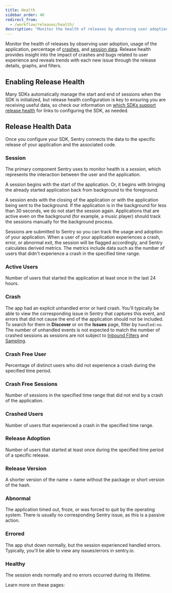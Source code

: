 ```yaml
---
title: Health
sidebar_order: 40
redirect_from:
  - /workflow/releases/health/
description: "Monitor the health of releases by observing user adoption, usage of the application, percentage of crashes, and session data."
---
```


Monitor the health of releases by observing user adoption, usage of the application, percentage of [crashes](#crash), and [session data](#session). Release health provides insight into the impact of crashes and bugs related to user experience and reveals trends with each new issue through the release details, graphs, and filters.

## Enabling Release Health

Many SDKs automatically manage the start and end of sessions when the SDK is initialized, but release health configuration is key to ensuring you are receiving useful data, so check our information on [which SDKs support release health](/product/releases/health/setup/) for links to configuring the SDK, as needed.

## Release Health Data

Once you configure your SDK, Sentry connects the data to the specific release of your application and the associated code.

### Session

The primary component Sentry uses to monitor health is a _session_, which represents the interaction between the user and the application.

A session begins with the start of the application. Or, it begins with bringing the already started application back from background to the foreground.

A session ends with the closing of the application or with the application being sent to the background. If the application is in the background for less than 30 seconds, we do not start the session again. Applications that are active even on the background (for example, a music player) should track the sessions manually for the background process.

Sessions are submitted to Sentry so you can track the usage and adoption of your application. When a user of your application experiences a crash, error, or abnormal exit, the session will be flagged accordingly, and Sentry calculates derived metrics. The metrics include data such as the number of users that didn't experience a crash in the specified time range.

### Active Users

Number of users that started the application at least once in the last 24 hours.

### Crash

The app had an explicit unhandled error or hard crash. You'll typically be able to view the corresponding issue in Sentry that captures this event, and errors that did not cause the end of the application should not be included. To search for them in **Discover** or on the **Issues** page, filter by `handled:no`. The number of unhandled events is not expected to match the number of crashed sessions as sessions are not subject to [Inbound Filters](/product/data-management-settings/filtering/) and [Sampling](/platform-redirect/?next=/configuration/sampling/).

### Crash Free User

Percentage of distinct users who did not experience a crash during the specified time period.

### Crash Free Sessions

Number of sessions in the specified time range that did not end by a crash of the application.

### Crashed Users

Number of users that experienced a crash in the specified time range.

### Release Adoption

Number of users that started at least once during the specified time period of a specific release.

### Release Version

A shorter version of the name = name without the package or short version of the hash.

### Abnormal

The application timed out, froze, or was forced to quit by the operating system. There is usually no corresponding Sentry issue, as this is a passive action.

### Errored

The app shut down normally, but the session experienced handled errors. Typically, you'll be able to view any issues/errors in sentry.io.

### Healthy

The session ends normally and no errors occurred during its lifetime.

Learn more on these pages:

<PageGrid />
